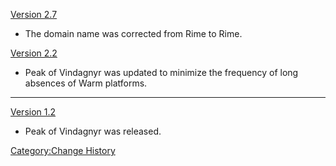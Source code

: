 [[Version 2.7]]
*The domain name was corrected from {{Highlight|Elegaic}} Rime to {{Highlight|Elegiac}} Rime.
[[Version 2.2]]
*Peak of Vindagnyr was updated to minimize the frequency of long absences of Warm platforms.
----
[[Version 1.2]]
*Peak of Vindagnyr was released.
<noinclude>[[Category:Change History]]</noinclude>